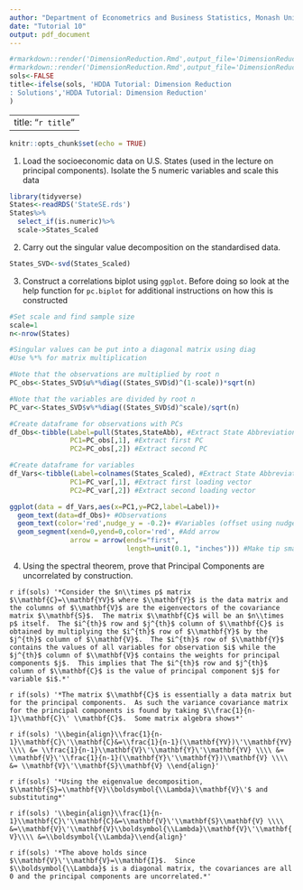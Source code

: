 ```yaml
---
author: "Department of Econometrics and Business Statistics, Monash University"
date: "Tutorial 10"
output: pdf_document
---
```


```r
#rmarkdown::render('DimensionReduction.Rmd',output_file='DimensionReduction.pdf')
#rmarkdown::render('DimensionReduction.Rmd',output_file='DimensionReductionSols.pdf')
sols<-FALSE
title<-ifelse(sols, 'HDDA Tutorial: Dimension Reduction
: Solutions','HDDA Tutorial: Dimension Reduction'
)
```

---
title: "`r title`"
---

```r
knitr::opts_chunk$set(echo = TRUE)
```

1. Load the socioeconomic data on U.S. States (used in the lecture on principal components).  Isolate the 5 numeric variables and scale this data

```r
library(tidyverse)
States<-readRDS('StateSE.rds')
States%>%
  select_if(is.numeric)%>%
  scale->States_Scaled

```

2. Carry out the singular value decomposition on the standardised data.

```r
States_SVD<-svd(States_Scaled)
```

3. Construct a correlations biplot using `ggplot`.  Before doing so look at the help function for `pc.biplot` for additional instructions on how this is constructed

```r

#Set scale and find sample size
scale=1
n<-nrow(States)

#Singular values can be put into a diagonal matrix using diag
#Use %*% for matrix multiplication

#Note that the observations are multiplied by root n
PC_obs<-States_SVD$u%*%diag((States_SVD$d)^(1-scale))*sqrt(n)

#Note that the variables are divided by root n
PC_var<-States_SVD$v%*%diag((States_SVD$d)^scale)/sqrt(n)

#Create dataframe for observations with PCs
df_Obs<-tibble(Label=pull(States,StateAbb), #Extract State Abbreviation
               PC1=PC_obs[,1], #Extract first PC
               PC2=PC_obs[,2]) #Extract second PC

#Create dataframe for variables
df_Vars<-tibble(Label=colnames(States_Scaled), #Extract State Abbreviation
               PC1=PC_var[,1], #Extract first loading vector
               PC2=PC_var[,2]) #Extract second loading vector

ggplot(data = df_Vars,aes(x=PC1,y=PC2,label=Label))+
  geom_text(data=df_Obs)+ #Observations
  geom_text(color='red',nudge_y = -0.2)+ #Variables (offset using nudge_y)
  geom_segment(xend=0,yend=0,color='red', #Add arrow
               arrow = arrow(ends="first",
                             length=unit(0.1, "inches"))) #Make tip smaller

```

4. Using the spectral theorem, prove that Principal Components are uncorrelated by construction.

`r if(sols) '*Consider the $n\\times p$ matrix $\\mathbf{C}=\\mathbf{YV}$ where $\\mathbf{Y}$ is the data matrix and the columns of $\\mathbf{V}$ are the eigenvectors of the covariance matrix $\\mathbf{S}$.  The matrix $\\mathbf{C}$ will be an $n\\times p$ itself.  The $i^{th}$ row and $j^{th}$ column of $\\mathbf{C}$ is obtained by multiplying the $i^{th}$ row of $\\mathbf{Y}$ by the $j^{th}$ column of $\\mathbf{V}$.  The $i^{th}$ row of $\\mathbf{Y}$ contains the values of all variables for observation $i$ while the $j^{th}$ column of $\\mathbf{V}$ contains the weights for principal components $j$.  This implies that The $i^{th}$ row and $j^{th}$ column of $\\mathbf{C}$ is the value of principal component $j$ for variable $i$.*'`

`r if(sols) '*The matrix $\\mathbf{C}$ is essentially a data matrix but for the principal components.  As such the variance covariance matrix for the principal components is found by taking $\\frac{1}{n-1}\\mathbf{C}\' \\mathbf{C}$.  Some matrix algebra shows*'`

`r if(sols) '\\begin{align}\\frac{1}{n-1}\\mathbf{C}\'\\mathbf{C}&=\\frac{1}{n-1}(\\mathbf{YV})\'\\mathbf{YV} \\\\ &= \\frac{1}{n-1}\\mathbf{V}\'\\mathbf{Y}\'\\mathbf{YV} \\\\ &= \\mathbf{V}\'\\frac{1}{n-1}(\\mathbf{Y}\'\\mathbf{Y})\\mathbf{V} \\\\ &= \\mathbf{V}\'\\mathbf{S}\\mathbf{V} \\end{align}'`

`r if(sols) '*Using the eigenvalue decomposition, $\\mathbf{S}=\\mathbf{V}\\boldsymbol{\\Lambda}\\mathbf{V}\'$ and substituting*'`

`r if(sols) '\\begin{align}\\frac{1}{n-1}\\mathbf{C}\'\\mathbf{C}&=\\mathbf{V}\'\\mathbf{S}\\mathbf{V} \\\\ &=\\mathbf{V}\'\\mathbf{V}\\boldsymbol{\\Lambda}\\mathbf{V}\'\\mathbf{V}\\\\ &=\\boldsymbol{\\Lambda}\\end{align}'`

`r if(sols) '*The above holds since $\\mathbf{V}\'\\mathbf{V}=\\mathbf{I}$.  Since $\\boldsymbol{\\Lambda}$ is a diagonal matrix, the covariances are all 0 and the principal components are uncorrelated.*'`


